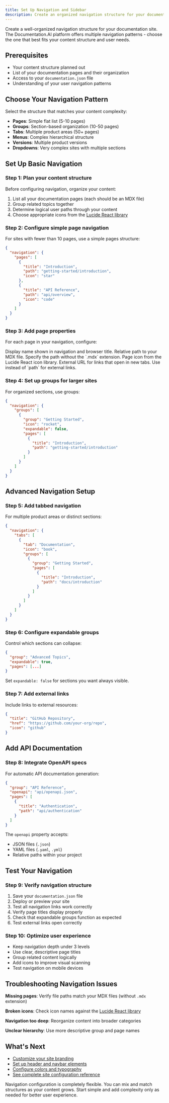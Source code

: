 ```yaml
---
title: Set Up Navigation and Sidebar
description: Create an organized navigation structure for your documentation site using the optimal hierarchy for your content and users.
---
```



Create a well-organized navigation structure for your documentation site. The Documentation.AI platform offers multiple navigation patterns - choose the one that best fits your content structure and user needs.

## Prerequisites

- Your content structure planned out
- List of your documentation pages and their organization
- Access to your `documentation.json` file  
- Understanding of your user navigation patterns

## Choose Your Navigation Pattern

Select the structure that matches your content complexity:

- **Pages**: Simple flat list (5-10 pages)
- **Groups**: Section-based organization (10-50 pages)  
- **Tabs**: Multiple product areas (50+ pages)
- **Menus**: Complex hierarchical structure
- **Versions**: Multiple product versions
- **Dropdowns**: Very complex sites with multiple sections

## Set Up Basic Navigation

### Step 1: Plan your content structure

Before configuring navigation, organize your content:

1. List all your documentation pages (each should be an MDX file)
2. Group related topics together  
3. Determine logical user paths through your content
4. Choose appropriate icons from the [Lucide React library](https://lucide.dev/icons/)

### Step 2: Configure simple page navigation

For sites with fewer than 10 pages, use a simple pages structure:

```json
{
  "navigation": {
    "pages": [
      {
        "title": "Introduction",
        "path": "getting-started/introduction",
        "icon": "star"
      },
      {
        "title": "API Reference",
        "path": "api/overview", 
        "icon": "code"
      }
    ]
  }
}
```

### Step 3: Add page properties

For each page in your navigation, configure:

<ParamField path="title" param-type="string" required="true" showLocation="false">
  Display name shown in navigation and browser title.
</ParamField>

<ParamField path="path" param-type="string" required="false" showLocation="false">
  Relative path to your MDX file. Specify the path without the `.mdx` extension.
</ParamField>

<ParamField path="icon" param-type="string" required="false" showLocation="false">
  Page icon from the Lucide React icon library.
</ParamField>

<ParamField path="href" param-type="string" required="false" showLocation="false">
  External URL for links that open in new tabs. Use instead of `path` for external links.
</ParamField>

### Step 4: Set up groups for larger sites

For organized sections, use groups:

```json
{
  "navigation": {
    "groups": [
      {
        "group": "Getting Started",
        "icon": "rocket",
        "expandable": false,
        "pages": [
          {
            "title": "Introduction",
            "path": "getting-started/introduction"
          }
        ]
      }
    ]
  }
}
```

## Advanced Navigation Setup

### Step 5: Add tabbed navigation

For multiple product areas or distinct sections:

```json
{
  "navigation": {
    "tabs": [
      {
        "tab": "Documentation", 
        "icon": "book",
        "groups": [
          {
            "group": "Getting Started",
            "pages": [
              {
                "title": "Introduction",
                "path": "docs/introduction"
              }
            ]
          }
        ]
      }
    ]
  }
}
```

### Step 6: Configure expandable groups

Control which sections can collapse:

```json
{
  "group": "Advanced Topics",
  "expandable": true,
  "pages": [...]
}
```

Set `expandable: false` for sections you want always visible.

### Step 7: Add external links

Include links to external resources:

```json
{
  "title": "GitHub Repository",
  "href": "https://github.com/your-org/repo", 
  "icon": "github"
}
```

## Add API Documentation

### Step 8: Integrate OpenAPI specs

For automatic API documentation generation:

```json
{
  "group": "API Reference",
  "openapi": "api/openapi.json",
  "pages": [
    {
      "title": "Authentication",
      "path": "api/authentication"
    }
  ]
}
```

The `openapi` property accepts:
- JSON files (`.json`)
- YAML files (`.yaml`, `.yml`)
- Relative paths within your project

## Test Your Navigation

### Step 9: Verify navigation structure

1. Save your `documentation.json` file
2. Deploy or preview your site
3. Test all navigation links work correctly
4. Verify page titles display properly
5. Check that expandable groups function as expected
6. Test external links open correctly

### Step 10: Optimize user experience

- Keep navigation depth under 3 levels
- Use clear, descriptive page titles
- Group related content logically
- Add icons to improve visual scanning
- Test navigation on mobile devices

## Troubleshooting Navigation Issues

**Missing pages**: Verify file paths match your MDX files (without `.mdx` extension)

**Broken icons**: Check icon names against the [Lucide React library](https://lucide.dev/icons/)

**Navigation too deep**: Reorganize content into broader categories

**Unclear hierarchy**: Use more descriptive group and page names

## What's Next

- [Customize your site branding](branding)
- [Set up header and navbar elements](header-and-navbar) 
- [Configure colors and typography](colors-and-typography)
- [See complete site configuration reference](site-configuration)

<Callout type="info">
Navigation configuration is completely flexible. You can mix and match structures as your content grows. Start simple and add complexity only as needed for better user experience.
</Callout>
